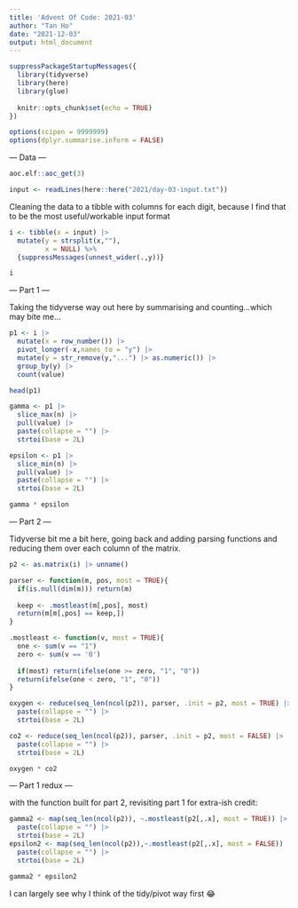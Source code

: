 ```yaml
---
title: 'Advent Of Code: 2021-03'
author: "Tan Ho"
date: "2021-12-03"
output: html_document
---
```


```r
suppressPackageStartupMessages({
  library(tidyverse)
  library(here)
  library(glue)
  
  knitr::opts_chunk$set(echo = TRUE)
})

options(scipen = 9999999)
options(dplyr.summarise.inform = FALSE)
```

--- Data ---

```r
aoc.elf::aoc_get(3)
```

```r
input <- readLines(here::here("2021/day-03-input.txt"))
```

Cleaning the data to a tibble with columns for each digit, because I find that to be the most useful/workable input format

```r
i <- tibble(x = input) |> 
  mutate(y = strsplit(x,""),
         x = NULL) %>%
  {suppressMessages(unnest_wider(.,y))}

i
```

--- Part 1 ---

Taking the tidyverse way out here by summarising and counting...which may bite me...

```r
p1 <- i |> 
  mutate(x = row_number()) |> 
  pivot_longer(-x,names_to = "y") |> 
  mutate(y = str_remove(y,"...") |> as.numeric()) |> 
  group_by(y) |> 
  count(value)

head(p1)

gamma <- p1 |> 
  slice_max(n) |> 
  pull(value) |> 
  paste(collapse = "") |> 
  strtoi(base = 2L)

epsilon <- p1 |> 
  slice_min(n) |> 
  pull(value) |> 
  paste(collapse = "") |> 
  strtoi(base = 2L)

gamma * epsilon
```

--- Part 2 ---

Tidyverse bit me a bit here, going back and adding parsing functions and reducing them over each column of the matrix.

```r
p2 <- as.matrix(i) |> unname()

parser <- function(m, pos, most = TRUE){
  if(is.null(dim(m))) return(m)
  
  keep <- .mostleast(m[,pos], most)
  return(m[m[,pos] == keep,])
}

.mostleast <- function(v, most = TRUE){
  one <- sum(v == "1")
  zero <- sum(v == '0')
  
  if(most) return(ifelse(one >= zero, "1", "0"))
  return(ifelse(one < zero, "1", "0"))
}

oxygen <- reduce(seq_len(ncol(p2)), parser, .init = p2, most = TRUE) |> 
  paste(collapse = "") |> 
  strtoi(base = 2L)

co2 <- reduce(seq_len(ncol(p2)), parser, .init = p2, most = FALSE) |> 
  paste(collapse = "") |> 
  strtoi(base = 2L)

oxygen * co2
```

--- Part 1 redux ---

with the function built for part 2, revisiting part 1 for extra-ish credit:

```r

gamma2 <- map(seq_len(ncol(p2)), ~.mostleast(p2[,.x], most = TRUE)) |> 
  paste(collapse = "") |> 
  strtoi(base = 2L)
epsilon2 <- map(seq_len(ncol(p2)),~.mostleast(p2[,.x], most = FALSE)) |> 
  paste(collapse = "") |> 
  strtoi(base = 2L)

gamma2 * epsilon2
```

I can largely see why I think of the tidy/pivot way first 😂

